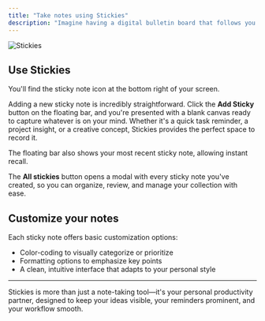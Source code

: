 ```yaml
---
title: "Take notes using Stickies"
description: "Imagine having a digital bulletin board that follows you through every project and task. Stickies is your personal memo pad, seamlessly integrated into the Plane interface, ensuring that no brilliant idea or critical reminder ever gets lost in the shuffle."
---
```


![Stickies](/images/core-concepts/stickies/stickies.webp)

## Use Stickies[​](#use-stickies "Direct link to Use Stickies")

You'll find the sticky note icon at the bottom right of your screen.

Adding a new sticky note is incredibly straightforward. Click the **Add Sticky** button on the floating bar, and you're presented with a blank canvas ready to capture whatever is on your mind. Whether it's a quick task reminder, a project insight, or a creative concept, Stickies provides the perfect space to record it.

The floating bar also shows your most recent sticky note, allowing instant recall.

The **All stickies** button opens a modal with every sticky note you've created, so you can organize, review, and manage your collection with ease.

## Customize your notes[​](#customize-your-notes "Direct link to Customize your notes")

Each sticky note offers basic customization options:

* Color-coding to visually categorize or prioritize
* Formatting options to emphasize key points
* A clean, intuitive interface that adapts to your personal style

***

Stickies is more than just a note-taking tool—it's your personal productivity partner, designed to keep your ideas visible, your reminders prominent, and your workflow smooth.
